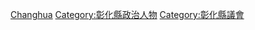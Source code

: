 [[Category:臺灣各地縣市議員|Changhua]]
[[Category:彰化縣政治人物|Category:彰化縣政治人物]]
[[Category:彰化縣議會|Category:彰化縣議會]]